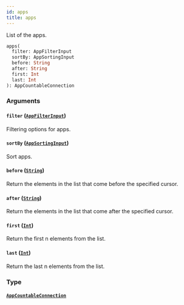 ```yaml
---
id: apps
title: apps
---
```


List of the apps.

```graphql
apps(
  filter: AppFilterInput
  sortBy: AppSortingInput
  before: String
  after: String
  first: Int
  last: Int
): AppCountableConnection

```

### Arguments

#### `filter` ([`AppFilterInput`](/developer/api-reference/inputs/app-filter-input))

Filtering options for apps.

#### `sortBy` ([`AppSortingInput`](/developer/api-reference/inputs/app-sorting-input))

Sort apps.

#### `before` ([`String`](/developer/api-reference/scalars/string))

Return the elements in the list that come before the specified cursor.

#### `after` ([`String`](/developer/api-reference/scalars/string))

Return the elements in the list that come after the specified cursor.

#### `first` ([`Int`](/developer/api-reference/scalars/int))

Return the first n elements from the list.

#### `last` ([`Int`](/developer/api-reference/scalars/int))

Return the last n elements from the list.

### Type

#### [`AppCountableConnection`](/developer/api-reference/objects/app-countable-connection)
